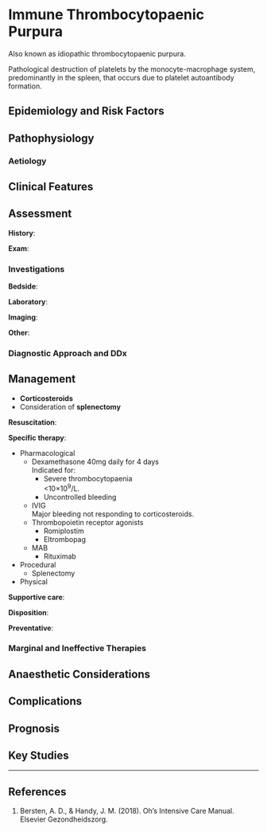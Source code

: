 # Immune Thrombocytopaenic Purpura

:::info
Also known as idiopathic thrombocytopaenic purpura.
:::

Pathological destruction of platelets by the monocyte-macrophage system, predominantly in the spleen, that occurs due to platelet autoantibody formation.


## Epidemiology and Risk Factors

## Pathophysiology

### Aetiology

## Clinical Features

## Assessment

**History**:

**Exam**:

### Investigations

**Bedside**:

**Laboratory**:

**Imaging**:

**Other**:

### Diagnostic Approach and DDx


## Management

:::priority
* **Corticosteroids**
* Consideration of **splenectomy**
:::

**Resuscitation**:

**Specific therapy**:

* Pharmacological
	* Dexamethasone 40mg daily for 4 days\
	Indicated for:
		* Severe thrombocytopaenia\
		<10×10^9^/L.
		* Uncontrolled bleeding
	* IVIG\
	Major bleeding not responding to corticosteroids.
	* Thrombopoietin receptor agonists
		* Romiplostim
		* Eltrombopag
	* MAB
		* Rituximab
* Procedural
	* Splenectomy
* Physical

**Supportive care**:

**Disposition**:

**Preventative**:


### Marginal and Ineffective Therapies

## Anaesthetic Considerations

## Complications

## Prognosis

## Key Studies


---

## References

1. Bersten, A. D., & Handy, J. M. (2018). Oh’s Intensive Care Manual. Elsevier Gezondheidszorg.